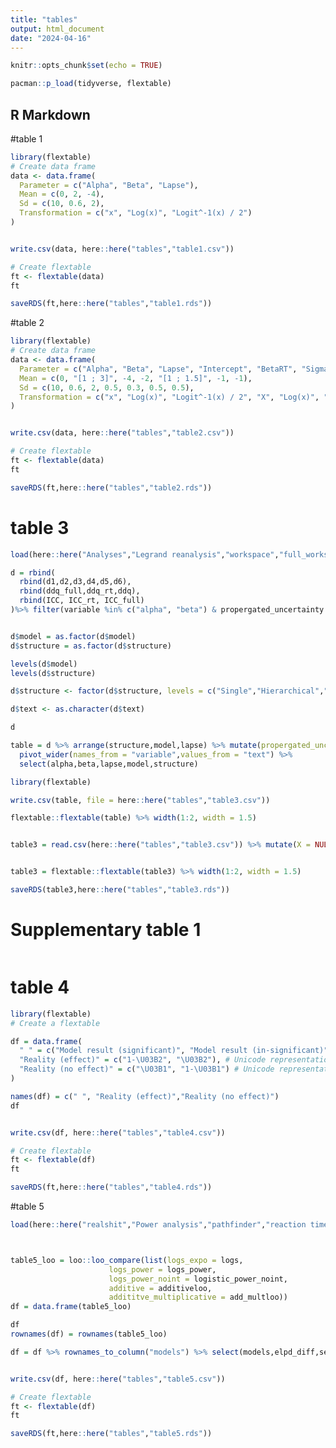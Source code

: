 ```yaml
---
title: "tables"
output: html_document
date: "2024-04-16"
---
```


```r
knitr::opts_chunk$set(echo = TRUE)

pacman::p_load(tidyverse, flextable)

```

## R Markdown

#table 1
```r

library(flextable)
# Create data frame
data <- data.frame(
  Parameter = c("Alpha", "Beta", "Lapse"),
  Mean = c(0, 2, -4),
  Sd = c(10, 0.6, 2),
  Transformation = c("x", "Log(x)", "Logit^-1(x) / 2")
)


write.csv(data, here::here("tables","table1.csv"))

# Create flextable
ft <- flextable(data)
ft

saveRDS(ft,here::here("tables","table1.rds"))
```



#table 2
```r

library(flextable)
# Create data frame
data <- data.frame(
  Parameter = c("Alpha", "Beta", "Lapse", "Intercept", "BetaRT", "Sigma", "Non-decision-time"),
  Mean = c(0, "[1 ; 3]", -4, -2, "[1 ; 1.5]", -1, -1),
  Sd = c(10, 0.6, 2, 0.5, 0.3, 0.5, 0.5),
  Transformation = c("x", "Log(x)", "Logit^-1(x) / 2", "X", "Log(x)", "Log(x)", "Logit^-1(x) * minRT")
)


write.csv(data, here::here("tables","table2.csv"))

# Create flextable
ft <- flextable(data)
ft

saveRDS(ft,here::here("tables","table2.rds"))
```


# table 3
```r
load(here::here("Analyses","Legrand reanalysis","workspace","full_workspace.RData"))

d = rbind(
  rbind(d1,d2,d3,d4,d5,d6),
  rbind(ddq_full,ddq_rt,ddq),
  rbind(ICC, ICC_rt, ICC_full)
)%>% filter(variable %in% c("alpha", "beta") & propergated_uncertainty == TRUE)


d$model = as.factor(d$model)
d$structure = as.factor(d$structure)

levels(d$model)
levels(d$structure)

d$structure <- factor(d$structure, levels = c("Single","Hierarchical","Nested Hierarchical"))

d$text <- as.character(d$text)

d

table = d %>% arrange(structure,model,lapse) %>% mutate(propergated_uncertainty = NULL) %>% 
  pivot_wider(names_from = "variable",values_from = "text") %>% 
  select(alpha,beta,lapse,model,structure)

library(flextable)

write.csv(table, file = here::here("tables","table3.csv"))

flextable::flextable(table) %>% width(1:2, width = 1.5)


table3 = read.csv(here::here("tables","table3.csv")) %>% mutate(X = NULL)


table3 = flextable::flextable(table3) %>% width(1:2, width = 1.5)

saveRDS(table3,here::here("tables","table3.rds"))
```

# Supplementary table 1
```r

```


# table 4
```r

library(flextable)
# Create a flextable

df = data.frame(
  " " = c("Model result (significant)", "Model result (in-significant)"),
  "Reality (effect)" = c("1-\U03B2", "\U03B2"), # Unicode representation for beta
  "Reality (no effect)" = c("\U03B1", "1-\U03B1") # Unicode representation for alpha
)

names(df) = c(" ", "Reality (effect)","Reality (no effect)")
df


write.csv(df, here::here("tables","table4.csv"))

# Create flextable
ft <- flextable(df)
ft

saveRDS(ft,here::here("tables","table4.rds"))

```

#table 5
```r
load(here::here("realshit","Power analysis","pathfinder","reaction time","power_analysis_psi","Full poweranalysis workspace.RData"))



table5_loo = loo::loo_compare(list(logs_expo = logs,
                      logs_power = logs_power,
                      logs_power_noint = logistic_power_noint,
                      additive = additiveloo,
                      addititve_multiplicative = add_multloo))
df = data.frame(table5_loo)

df
rownames(df) = rownames(table5_loo)

df = df %>% rownames_to_column("models") %>% select(models,elpd_diff,se_diff)


write.csv(df, here::here("tables","table5.csv"))

# Create flextable
ft <- flextable(df)
ft

saveRDS(ft,here::here("tables","table5.rds"))


```

